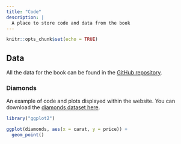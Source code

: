 ```yaml
---
title: "Code"
description: |
  A place to store code and data from the book
---
```


```r
knitr::opts_chunk$set(echo = TRUE)
```

## Data

All the data for the book can be found in the [GitHub repository](https://github.com/StatsRhian/covid-by-numbers.github.io/tree/main/data).

### Diamonds

An example of code and plots displayed within the website.
You can download the [diamonds dataset here]("https://github.com/StatsRhian/covid-by-numbers.github.io/blob/main/data/diamonds.csv").

```r
library("ggplot2")

ggplot(diamonds, aes(x = carat, y = price)) +
  geom_point()
```
